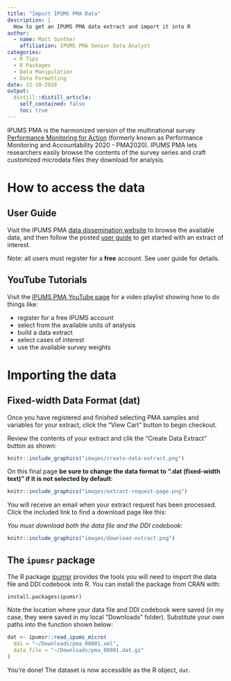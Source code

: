 ```yaml
---
title: "Import IPUMS PMA Data"
description: |
  How to get an IPUMS PMA data extract and import it into R
author:
  - name: Matt Gunther
    affiliation: IPUMS PMA Senior Data Analyst 
categories:
  - R Tips
  - R Packages
  - Data Manipulation
  - Data Formatting 
date: 12-10-2020
output:
  distill::distill_article:
    self_contained: false
    toc: true
---
```


IPUMS PMA is the harmonized version of the multinational survey [Performance Monitoring for Action](https://www.pmadata.org/) (formerly known as Performance Monitoring and Accountability 2020 - PMA2020). IPUMS PMA lets researchers easily browse the contents of the survey series and craft customized microdata files they download for analysis.

# How to access the data

## User Guide 
Visit the IPUMS PMA [data dissemination website](pma.ipums.org) to browse the available data, and then follow the posted [user guide](https://pma.ipums.org/pma/userguide.shtml) to get started with an extract of interest. 

Note: all users must register for a **free** account. See user guide for details.

## YouTube Tutorials
Visit the [IPUMS PMA YouTube page](https://www.youtube.com/playlist?list=PLHMF4C5RDaejhm4Hdm3fulvaoKkhTrOHa) for a video playlist showing how to do things like:

 * register for a free IPUMS account
 * select from the available units of analysis
 * build a data extract 
 * select cases of interest
 * use the available survey weights
 
# Importing the data

## Fixed-width Data Format (dat)

Once you have registered and finished selecting PMA samples and variables for your extract, click the "View Cart" button to begin checkout. 

Review the contents of your extract and clik the "Create Data Extract" button as shown:

```r
knitr::include_graphics("images/create-data-extract.png")
```

On this final page **be sure to change the data format to ".dat (fixed-width text)" if it is not selected by default**:

```r
knitr::include_graphics("images/extract-request-page.png")
```

You will receive an email when your extract request has been processed. Click the included link to find a download page like this:

*You must download both the data file and the DDI codebook*:

```r
knitr::include_graphics("images/download-extract.png")
```

## The `ipumsr` package

The R package [ipumsr](http://tech.popdata.org/ipumsr/index.html) provides the tools you will need to import the data file and DDI codebook into R. You can install the package from CRAN with:

`install.packages(ipumsr)`

Note the location where your data file and DDI codebook were saved (in my case, they were saved in my local "Downloads" folder). Substitute your own paths into the function shown below:

```r
dat <- ipumsr::read_ipums_micro(
  ddi = "~/Downloads/pma_00001.xml",
  data_file = "~/Downloads/pma_00001.dat.gz"
)
```

You're done! The dataset is now accessible as the R object, `dat`.